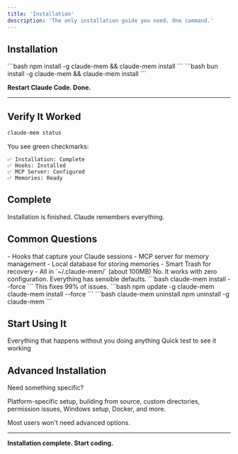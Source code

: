 ```yaml
---
title: 'Installation'
description: 'The only installation guide you need. One command.'
---
```



## Installation

<Tabs>
  <Tab title="npm">
    ```bash
    npm install -g claude-mem && claude-mem install
    ```
  </Tab>
  <Tab title="bun (faster)">
    ```bash
    bun install -g claude-mem && claude-mem install
    ```
  </Tab>
</Tabs>

**Restart Claude Code. Done.**

---

## Verify It Worked

```bash
claude-mem status
```

You see green checkmarks:
```
✅ Installation: Complete
✅ Hooks: Installed
✅ MCP Server: Configured
✅ Memories: Ready
```

## Complete

Installation is finished. Claude remembers everything.

## Common Questions

<AccordionGroup>
  <Accordion title="What just got installed?">
    - Hooks that capture your Claude sessions
    - MCP server for memory management
    - Local database for storing memories
    - Smart Trash for recovery
    - All in `~/.claude-mem/` (about 100MB)
  </Accordion>

  <Accordion title="Do I need to configure anything?">
    No. It works with zero configuration. Everything has sensible defaults.
  </Accordion>

  <Accordion title="What if something goes wrong?">
    ```bash
    claude-mem install --force
    ```
    This fixes 99% of issues.
  </Accordion>

  <Accordion title="How do I update?">
    ```bash
    npm update -g claude-mem
    claude-mem install --force
    ```
  </Accordion>

  <Accordion title="How do I uninstall?">
    ```bash
    claude-mem uninstall
    npm uninstall -g claude-mem
    ```
  </Accordion>
</AccordionGroup>

## Start Using It

<CardGrid cols={2}>
  <Card title="🎯 See What's Automatic" icon="sparkles" href="/instant-features">
    Everything that happens without you doing anything
  </Card>
  <Card title="🚀 Try It Now" icon="play" href="/quickstart#try-it-now">
    Quick test to see it working
  </Card>
</CardGrid>

## Advanced Installation

Need something specific?

<Card title="Advanced Installation Options" icon="cog" href="/advanced/installation">
  Platform-specific setup, building from source, custom directories, permission issues, Windows setup, Docker, and more.
</Card>

Most users won't need advanced options.

---

**Installation complete. Start coding.**